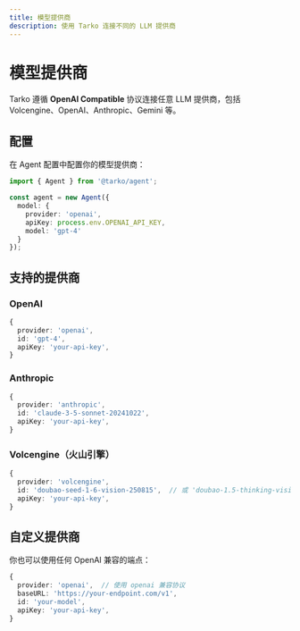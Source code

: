 ```yaml
---
title: 模型提供商
description: 使用 Tarko 连接不同的 LLM 提供商
---
```


# 模型提供商

Tarko 遵循 **OpenAI Compatible** 协议连接任意 LLM 提供商，包括 Volcengine、OpenAI、Anthropic、Gemini 等。

## 配置

在 Agent 配置中配置你的模型提供商：

```typescript
import { Agent } from '@tarko/agent';

const agent = new Agent({
  model: {
    provider: 'openai',
    apiKey: process.env.OPENAI_API_KEY,
    model: 'gpt-4'
  }
});
```

## 支持的提供商

### OpenAI

```typescript
{
  provider: 'openai',
  id: 'gpt-4',
  apiKey: 'your-api-key',
}
```

### Anthropic

```typescript
{
  provider: 'anthropic',
  id: 'claude-3-5-sonnet-20241022',
  apiKey: 'your-api-key',
}
```

### Volcengine（火山引擎）

```typescript
{
  provider: 'volcengine',
  id: 'doubao-seed-1-6-vision-250815',  // 或 'doubao-1.5-thinking-vision-pro'
  apiKey: 'your-api-key',
}
```

## 自定义提供商

你也可以使用任何 OpenAI 兼容的端点：

```typescript
{
  provider: 'openai',  // 使用 openai 兼容协议
  baseURL: 'https://your-endpoint.com/v1',
  id: 'your-model',
  apiKey: 'your-api-key',
}
```
